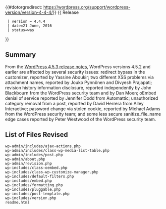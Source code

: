 {{#dotorgredirect: https://wordpress.org/support/wordpress-version/version-4-4-4/}}
{{Languages|
{{en|Version 4.4.4}}
{{ja|Version 4.4.4}}
}}
{{ Release
  | version = 4.4.4
  | date=21 June, 2016
  | status=was
}}

== Summary ==
  
From the [https://wordpress.org/news/2016/06/wordpress-4-5-3/ WordPress 4.5.3 release notes], WordPress versions 4.5.2 and earlier are affected by several security issues: redirect bypass in the customizer, reported by Yassine Aboukir; two different XSS problems via attachment names, reported by Jouko Pynnönen and Divyesh Prajapati; revision history information disclosure, reported independently by John Blackbourn from the WordPress security team and by Dan Moen; oEmbed denial of service reported by Jennifer Dodd from Automattic; unauthorized category removal from a post, reported by David Herrera from Alley Interactive; password change via stolen cookie, reported by Michael Adams from the WordPress security team; and some less secure sanitize_file_name edge cases reported by Peter Westwood of  the WordPress security team.  
== List of Files Revised ==
 
<pre>
wp-admin/includes/ajax-actions.php
wp-admin/includes/class-wp-media-list-table.php
wp-admin/includes/post.php
wp-admin/about.php
wp-admin/revision.php
wp-includes/class-oembed.php
wp-includes/class-wp-customize-manager.php
wp-includes/default-filters.php
wp-includes/embed.php
wp-includes/formatting.php
wp-includes/pluggable.php
wp-includes/post-template.php
wp-includes/version.php
readme.html
</pre>